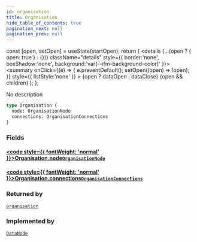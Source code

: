 ```yaml
---
id: organisation
title: Organisation
hide_table_of_contents: true
pagination_next: null
pagination_prev: null
---
```







  const [open, setOpen] = useState(startOpen);
  return (
    <details {...(open ? { open: true } : {})} className="details" style={{ border:'none', boxShadow:'none', background:'var(--ifm-background-color)' }}>
      <summary
        onClick={(e) => {
          e.preventDefault();
          setOpen((open) => !open);
        }}
        style={{ listStyle:'none' }}
      >
      {open ? dataOpen : dataClose}
      </summary>
      {open && children}
    </details>
  );
};




No description


```graphql
type Organisation {
  node: OrganisationNode
  connections: OrganisationConnections
}
```




### Fields

#### [<code style={{ fontWeight: 'normal' }}>Organisation.<b>node</b></code>](#)<Bullet />[`OrganisationNode`](/cris/objects/organisation-node) <Badge class="secondary" text="object"/>
> 
> 

#### [<code style={{ fontWeight: 'normal' }}>Organisation.<b>connections</b></code>](#)<Bullet />[`OrganisationConnections`](/cris/objects/organisation-connections) <Badge class="secondary" text="object"/>
> 
> 



### Returned by

[`organisation`](/cris/queries/organisation)  <Badge class="secondary" text="query"/>

### Implemented by

[`DataNode`](/cris/unions/data-node)  <Badge class="secondary" text="union"/>

